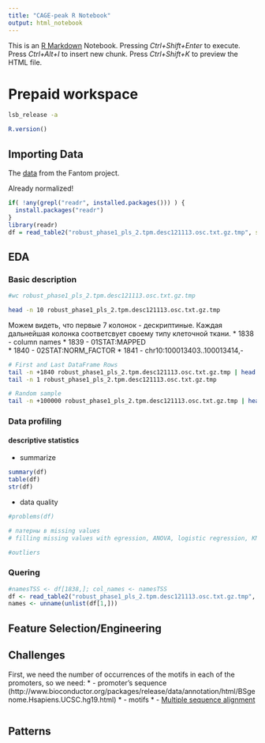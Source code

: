 ```yaml
---
title: "CAGE-peak R Notebook"
output: html_notebook
---
```


This is an [R Markdown](http://rmarkdown.rstudio.com) Notebook. 
Pressing *Ctrl+Shift+Enter* to execute. 
Press *Ctrl+Alt+I* to insert new chunk.
Press *Ctrl+Shift+K* to preview the HTML file.

# Prepaid workspace

```bash
lsb_release -a
```
```r
R.version()
```

## Importing Data
The [data](http://fantom.gsc.riken.jp/5/datafiles/phase2.0/extra/CAGE_peaks/hg19.cage_peak_phase1and2combined_tpm_ann.osc.txt.gz) from the Fantom project.

Already normalized!
```r
if( !any(grepl("readr", installed.packages())) ) {
  install.packages("readr")
}
library(readr)
df = read_table2("robust_phase1_pls_2.tpm.desc121113.osc.txt.gz.tmp", skip=1837, n_max = 10)
```

## EDA
### Basic description
```bash
#wc robust_phase1_pls_2.tpm.desc121113.osc.txt.gz.tmp

head -n 10 robust_phase1_pls_2.tpm.desc121113.osc.txt.gz.tmp
```

Можем видеть, что первые 7 колонок - дескриптиные. Каждая дальнейшая колонка соответсвует своему типу клеточной ткани.
* 1838 - column names
* 1839 - 01STAT:MAPPED	
* 1840 - 02STAT:NORM_FACTOR
* 1841 - chr10:100013403..100013414,-

```bash
# First and Last DataFrame Rows
tail -n +1840 robust_phase1_pls_2.tpm.desc121113.osc.txt.gz.tmp | head -n 1
tail -n 1 robust_phase1_pls_2.tpm.desc121113.osc.txt.gz.tmp
```


```bash
# Random sample
tail -n +100000 robust_phase1_pls_2.tpm.desc121113.osc.txt.gz.tmp | head -n 1
```


### Data profiling
#### descriptive statistics
* summarize
```r
summary(df)
table(df)
str(df)
```
* data quality
```r
#problems(df)

# патерны в missing values
# filling missing values with egression, ANOVA, logistic regression, KNN or another modelling technique

#outliers
```

### Quering
```r
#namesTSS <- df[1838,]; col_names <- namesTSS
df <- read_table2("robust_phase1_pls_2.tpm.desc121113.osc.txt.gz.tmp", col_names = FALSE, skip=1837, n_max = 1)
names <- unname(unlist(df[1,]))
```
## Feature Selection/Engineering

## Challenges
First, we need the number of occurrences of the motifs in each of the promoters, so we need:
* - promoter's sequence (http://www.bioconductor.org/packages/release/data/annotation/html/BSgenome.Hsapiens.UCSC.hg19.html)
* - motifs
* - [Multiple sequence alignment](https://en.wikipedia.org/wiki/Multiple_sequence_alignment)
```r

```

## Patterns

